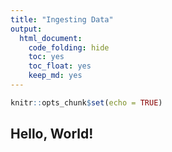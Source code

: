 ```yaml
---
title: "Ingesting Data"
output: 
  html_document: 
    code_folding: hide
    toc: yes
    toc_float: yes
    keep_md: yes
---
```


```r
knitr::opts_chunk$set(echo = TRUE)
```

## Hello, World!